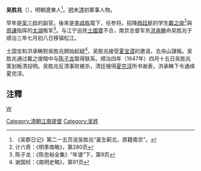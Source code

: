 '''吴胜兆'''（{{bd|？||1647年||Wu}}），明朝遼東人<ref>《吴郡日记》第二一五页说吴胜兆“虽生蓟北，原籍南京”。</ref>。[[明|明]]末[[清|清]]初軍事人物。

早年是[[吴三桂|吴三桂]]的副官。後來是[[李成栋|李成栋]]麾下，任参将。招降[[杨廷枢|杨廷枢]]的学生[[戴之俊|戴之俊]]<ref>计六奇：《明季南略》，第280页</ref>與[[周谦|周谦]]指挥的[[太湖|太湖]]叛军<ref>陈子龙：《陈忠裕全集》“年谱”下，第9页</ref>。与江宁巡抚[[土國寶|土國寶]]不合，南京总督军务[[洪承畴|洪承畴]]命吴胜兆于顺治三年七月初八日移镇松江。

土国宝和洪承畴對吳胜兆開始起疑<ref>谢国桢：《南明史略》，第91页</ref>，吴胜兆接受[[夏宝谟|夏宝谟]]的邀请，去舟山謀叛。吴胜兆通过戴之俊暗中与[[陈子龙|陈子龙]]取得联系。顺治四年（1647年）四月十五日吴胜兆策划叛清投明。吴胜兆反清事败被杀，清廷搜得[[夏完淳|夏完淳]]所书谢表，洪承畴下令通缉夏完淳。

== 注釋 ==
{{reflist}}
[[category:清朝軍事人物|W]]
[[Category:清朝江南提督|Category:清朝江南提督]]
[[Category:吴姓|Category:吴姓]]